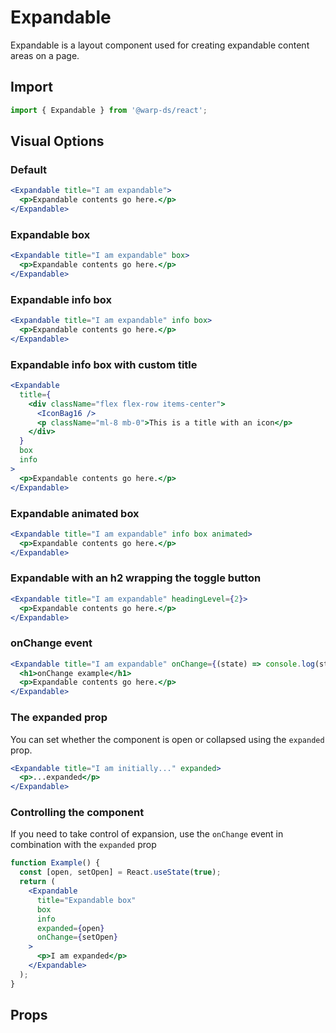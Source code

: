 
# Expandable

Expandable is a layout component used for creating expandable content areas on a
page.

## Import

```js
import { Expandable } from '@warp-ds/react';
```

## Visual Options

### Default

```jsx example
<Expandable title="I am expandable">
  <p>Expandable contents go here.</p>
</Expandable>
```

### Expandable box

```jsx example
<Expandable title="I am expandable" box>
  <p>Expandable contents go here.</p>
</Expandable>
```

### Expandable info box

```jsx example
<Expandable title="I am expandable" info box>
  <p>Expandable contents go here.</p>
</Expandable>
```

### Expandable info box with custom title

```jsx example
<Expandable
  title={
    <div className="flex flex-row items-center">
      <IconBag16 />
      <p className="ml-8 mb-0">This is a title with an icon</p>
    </div>
  }
  box
  info
>
  <p>Expandable contents go here.</p>
</Expandable>
```

### Expandable animated box

```jsx example
<Expandable title="I am expandable" info box animated>
  <p>Expandable contents go here.</p>
</Expandable>
```

### Expandable with an h2 wrapping the toggle button

```jsx example
<Expandable title="I am expandable" headingLevel={2}>
  <p>Expandable contents go here.</p>
</Expandable>
```

### onChange event

```jsx example
<Expandable title="I am expandable" onChange={(state) => console.log(state)}>
  <h1>onChange example</h1>
  <p>Expandable contents go here.</p>
</Expandable>
```

### The expanded prop

You can set whether the component is open or collapsed using the `expanded`
prop.

```jsx example
<Expandable title="I am initially..." expanded>
  <p>...expanded</p>
</Expandable>
```

### Controlling the component

If you need to take control of expansion, use the `onChange` event in
combination with the `expanded` prop

```jsx example
function Example() {
  const [open, setOpen] = React.useState(true);
  return (
    <Expandable
      title="Expandable box"
      box
      info
      expanded={open}
      onChange={setOpen}
    >
      <p>I am expanded</p>
    </Expandable>
  );
}
```

## Props

```props packages/expandable/src/component.tsx

```
